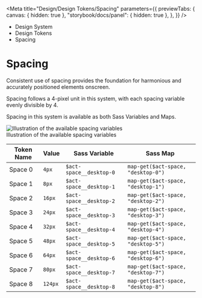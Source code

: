 
<Meta
	title="Design/Design Tokens/Spacing"
	parameters={{
		previewTabs: {
			canvas: { hidden: true },
			"storybook/docs/panel": { hidden: true },
		},
	}}
/>

<div className="act-docs-container">
	<Masthead />
	<main className="act-body">
		<div className="act-flex act-flex-light-purple">
			<div className="act-flex__container act-flex__container-padding-trim">
				<div className="act-flex__grid">
					<div className="act-flex__row">
						<div className="act-col__cw-12">
							<div className="act-box">
								<div className="act-breadcrumbs">
									<ul className="act-breadcrumbs__container">
										<li className="act-breadcrumbs__crumb act-h6">
											<LinkTo className="act-breadcrumbs__crumb__link" kind="about-about--page">
												Design System <z className="fa-solid fa-angle-right"></z>
											</LinkTo>
										</li>
										<li className="act-breadcrumbs__crumb act-h6">
											<LinkTo className="act-breadcrumbs__crumb__link" kind="design-overview--page">
												Design Tokens <z className="fa-solid fa-angle-right"></z>
											</LinkTo>
										</li>
										<li className="act-breadcrumbs__crumb act-h6">
											<LinkTo className="act-breadcrumbs__crumb__link" kind="design-spacing--page">
												Spacing <z className="fa-solid fa-angle-right"></z>
											</LinkTo>
										</li>
									</ul>
								</div>
								<h1>Spacing</h1>
							</div>
						</div>
					</div>
				</div>
			</div>
		</div>
		<div className="act-flex">
			<div className="act-flex__container">
				<div className="act-flex__grid">
					<div className="act-flex__row">
						<div className="act-col__cw-12">
							<div className="act-box">
								<p>Consistent use of spacing provides the foundation for harmonious and accurately positioned elements onscreen.</p>
								<p>Spacing follows a 4-pixel unit in this system, with each spacing variable evenly divisible by 4.</p>
								<p>Spacing in this system is available as both Sass Variables and Maps.</p>
								<div className="act-img">
									<img src="/images/2-design-spacing-1.png" alt="Illustration of the available spacing variables" />
									<div className="act-img__description act-p-small">
										<z class="fa-solid fa-circle-info"></z> Illustration of the available spacing variables
									</div>
								</div>
								<div className="act-table-container">
									<table className="act-table">
										<thead>
											<tr>
												<th>Token Name</th>
												<th>Value</th>
												<th>Sass Variable</th>
												<th>Sass Map</th>
											</tr>
										</thead>
										<tbody>
											<tr>
												<td>Space 0</td>
												<td>
													<code>4px</code>
												</td>
												<td>
													<code className="sass-var">$act-space__desktop-0</code>
												</td>
												<td>
													<code className="sass-var">map-get($act-space, "desktop-0")</code>
												</td>
											</tr>
											<tr>
												<td>Space 1</td>
												<td>
													<code>8px</code>
												</td>
												<td>
													<code className="sass-var">$act-space__desktop-1</code>
												</td>
												<td>
													<code className="sass-var">map-get($act-space, "desktop-1")</code>
												</td>
											</tr>
											<tr>
												<td>Space 2</td>
												<td>
													<code>16px</code>
												</td>
												<td>
													<code className="sass-var">$act-space__desktop-2</code>
												</td>
												<td>
													<code className="sass-var">map-get($act-space, "desktop-2")</code>
												</td>
											</tr>
											<tr>
												<td>Space 3</td>
												<td>
													<code>24px</code>
												</td>
												<td>
													<code className="sass-var">$act-space__desktop-3</code>
												</td>
												<td>
													<code className="sass-var">map-get($act-space, "desktop-3")</code>
												</td>
											</tr>
											<tr>
												<td>Space 4</td>
												<td>
													<code>32px</code>
												</td>
												<td>
													<code className="sass-var">$act-space__desktop-4</code>
												</td>
												<td>
													<code className="sass-var">map-get($act-space, "desktop-4")</code>
												</td>
											</tr>
											<tr>
												<td>Space 5</td>
												<td>
													<code>48px</code>
												</td>
												<td>
													<code className="sass-var">$act-space__desktop-5</code>
												</td>
												<td>
													<code className="sass-var">map-get($act-space, "desktop-5")</code>
												</td>
											</tr>
											<tr>
												<td>Space 6</td>
												<td>
													<code>64px</code>
												</td>
												<td>
													<code className="sass-var">$act-space__desktop-6</code>
												</td>
												<td>
													<code className="sass-var">map-get($act-space, "desktop-6")</code>
												</td>
											</tr>
											<tr>
												<td>Space 7</td>
												<td>
													<code>80px</code>
												</td>
												<td>
													<code className="sass-var">$act-space__desktop-7</code>
												</td>
												<td>
													<code className="sass-var">map-get($act-space, "desktop-7")</code>
												</td>
											</tr>
											<tr>
												<td>Space 8</td>
												<td>
													<code>124px</code>
												</td>
												<td>
													<code className="sass-var">$act-space__desktop-8</code>
												</td>
												<td>
													<code className="sass-var">map-get($act-space, "desktop-8")</code>
												</td>
											</tr>
										</tbody>
									</table>
								</div>
							</div>
						</div>
					</div>
				</div>
			</div>
		</div>
	</main>
	<footer className="act-footer">
		<AoC />
		<Footer />
	</footer>
</div>
